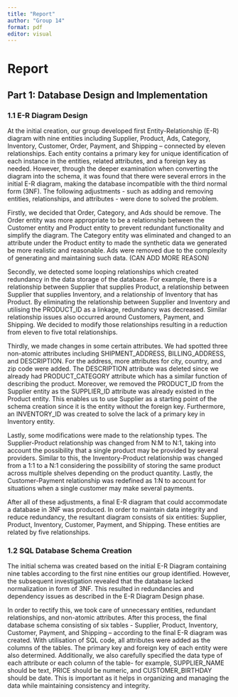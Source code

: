 ```yaml
---
title: "Report"
author: "Group 14"
format: pdf
editor: visual
---
```


# Report

## Part 1: Database Design and Implementation

### 1.1 E-R Diagram Design

At the initial creation, our group developed first Entity-Relationship (E-R) diagram with nine entities including Supplier, Product, Ads, Category, Inventory, Customer, Order, Payment, and Shipping -- connected by eleven relationships. Each entity contains a primary key for unique identification of each instance in the entities, related attributes, and a foreign key as needed. However, through the deeper examination when converting the diagram into the schema, it was found that there were several errors in the initial E-R diagram, making the database incompatible with the third normal form (3NF). The following adjustments - such as adding and removing entities, relationships, and attributes - were done to solved the problem.

Firstly, we decided that Order, Category, and Ads should be remove. The Order entity was more appropriate to be a relationship between the Customer entity and Product entity to prevent redundant functionality and simplify the diagram. The Category entity was eliminated and changed to an attribute under the Product entity to made the synthetic data we generated be more realistic and reasonable. Ads were removed due to the complexity of generating and maintaining such data. (CAN ADD MORE REASON)

Secondly, we detected some looping relationships which created redundancy in the data storage of the database. For example, there is a relationship between Supplier that supplies Product, a relationship between Supplier that supplies Inventory, and a relationship of Inventory that has Product. By eliminating the relationship between Supplier and Inventory and utilising the PRODUCT_ID as a linkage, redundancy was decreased. Similar relationship issues also occurred around Customers, Payment, and Shipping. We decided to modify those relationships resulting in a reduction from eleven to five total relationships.

Thirdly, we made changes in some certain attributes. We had spotted three non-atomic attributes including SHIPMENT_ADDRESS, BILLING_ADDRESS, and DESCRIPTION. For the address, more attributes for city, country, and zip code were added. The DESCRIPTION attribute was deleted since we already had PRODUCT_CATEGORY attribute which has a similar function of describing the product. Moreover, we removed the PRODUCT_ID from the Supplier entity as the SUPPLIER_ID attribute was already existed in the Product entity. This enables us to use Supplier as a starting point of the schema creation since it is the entity without the foreign key. Furthermore, an INVENTORY_ID was created to solve the lack of a primary key in Inventory entity.

Lastly, some modifications were made to the relationship types. The Supplier-Product relationship was changed from N:M to N:1, taking into account the possibility that a single product may be provided by several providers. Similar to this, the Inventory-Product relationship was changed from a 1:1 to a N:1 considering the possibility of storing the same product across multiple shelves depending on the product quantity. Lastly, the Customer-Payment relationship was redefined as 1:N to account for situations when a single customer may make several payments.

After all of these adjustments, a final E-R diagram that could accommodate a database in 3NF was produced. In order to maintain data integrity and reduce redundancy, the resultant diagram consists of six entities: Supplier, Product, Inventory, Customer, Payment, and Shipping. These entities are related by five relationships.

### 1.2 SQL Database Schema Creation

The initial schema was created based on the initial E-R Diagram containing nine tables according to the first nine entities our group identified. However, the subsequent investigation revealed that the database lacked normalization in form of 3NF. This resulted in redundancies and dependency issues as described in the E-R Diagram Design phase.

In order to rectify this, we took care of unnecessary entities, redundant relationships, and non-atomic attributes. After this process, the final database schema consisting of six tables - Supplier, Product, Inventory, Customer, Payment, and Shipping -- according to the final E-R diagram was created. With utilisation of SQL code, all attributes were added as the columns of the tables. The primary key and foreign key of each entity were also determined. Additionally, we also carefully specified the data type of each attribute or each column of the table- for example, SUPPLIER_NAME should be text, PRICE should be numeric, and CUSTOMER_BIRTHDAY should be date. This is important as it helps in organizing and managing the data while maintaining consistency and integrity.
